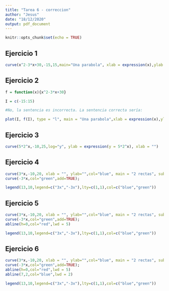 ```yaml
---
title: "Tarea 6 - correccion"
author: "Jesus"
date: "18/12/2020"
output: pdf_document
---
```


```r
knitr::opts_chunk$set(echo = TRUE)
```

## Ejercicio 1

```r
curve(x^2-3*x+30,-15,15,main="Una parabola", xlab = expression(x),ylab = expression(y=x^2-3*x+30))
```

## Ejercicio 2

```r
f = function(x){x^2-3*x+30}

I = c(-15:15)

#No, la sentencia es incorrecta. La sentencia correcta sería:

plot(I, f(I), type = "l", main = "Una parabola",xlab = expression(x),ylab = expression(y=x^2-3*x+30))
```

## Ejercicio 3

```r
curve(5*2^x,-10,25,log="y", ylab = expression(y = 5*2^x), xlab = "")
```

## Ejercicio 4

```r
curve(3*x,-10,20, xlab = "", ylab="",col="blue", main = "2 rectas", sub = "Dos rectas con pendiente opuesto");
curve(-3*x,col="green",add=TRUE);

legend(13,10,legend=c("3x","-3x"),lty=c(1,1),col=c("blue","green"))
```

## Ejercicio 5

```r
curve(3*x,-10,20, xlab = "", ylab="",col="blue", main = "2 rectas", sub = "Dos rectas con pendiente opuesto");
curve(-3*x,col="green",add=TRUE);
abline(h=0,col="red",lwd = 5)

legend(13,10,legend=c("3x","-3x"),lty=c(1,1),col=c("blue","green"))
```

## Ejercicio 6

```r
curve(3*x,-10,20, xlab = "", ylab="",col="blue", main = "2 rectas", sub = "Dos rectas con pendiente opuesto");
curve(-3*x,col="green",add=TRUE);
abline(h=0,col="red",lwd = 5)
abline(7,2,col="blue",lwd = 2)

legend(13,10,legend=c("3x","-3x"),lty=c(1,1),col=c("blue","green"))
```